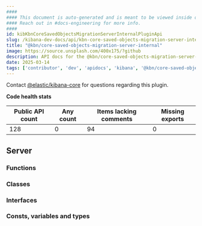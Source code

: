 ```yaml
---
####
#### This document is auto-generated and is meant to be viewed inside our experimental, new docs system.
#### Reach out in #docs-engineering for more info.
####
id: kibKbnCoreSavedObjectsMigrationServerInternalPluginApi
slug: /kibana-dev-docs/api/kbn-core-saved-objects-migration-server-internal
title: "@kbn/core-saved-objects-migration-server-internal"
image: https://source.unsplash.com/400x175/?github
description: API docs for the @kbn/core-saved-objects-migration-server-internal plugin
date: 2025-03-14
tags: ['contributor', 'dev', 'apidocs', 'kibana', '@kbn/core-saved-objects-migration-server-internal']
---
```




Contact [@elastic/kibana-core](https://github.com/orgs/elastic/teams/kibana-core) for questions regarding this plugin.

**Code health stats**

| Public API count  | Any count | Items lacking comments | Missing exports |
|-------------------|-----------|------------------------|-----------------|
| 128 | 0 | 94 | 0 |

## Server

### Functions
<DocDefinitionList data={kbnCoreSavedObjectsMigrationServerInternalObj.server.functions}/>

### Classes
<DocDefinitionList data={kbnCoreSavedObjectsMigrationServerInternalObj.server.classes}/>

### Interfaces
<DocDefinitionList data={kbnCoreSavedObjectsMigrationServerInternalObj.server.interfaces}/>

### Consts, variables and types
<DocDefinitionList data={kbnCoreSavedObjectsMigrationServerInternalObj.server.misc}/>

